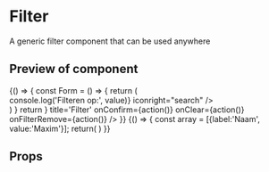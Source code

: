 

<Meta title="Filter" component={Filter} />

# Filter

A generic filter component that can be used anywhere

## Preview of component

<Preview>
	<Story name='No filters'>
		<Filter title='Filter' onConfirm={action()} onClear={action()} onFilterRemove={action()} />
	</Story>
	<Story name='Filters'>
		{() => {
			const Form = () => {
				return (
					<div className="row">
						<div className="col-xs-8">
							<TextField
								label="zoeken"
								id="zoeken"
								name="zoeken"
								className="textfield-class"
								placeholder={`Zoeken op`}
								onChange={(value) => console.log('Filteren op:', value)}
								iconright="search"
							/>
						</div>
					</div>
				)
			}
			return <Filter filters={<Form />} title='Filter' onConfirm={action()} onClear={action()} onFilterRemove={action()} />
		}}
	</Story>
	<Story name='Active filter'>
		{() => {
			const array = [{label:'Naam', value:'Maxim'}];
			return(
				<Filter title='Filter' onConfirm={action()} onClear={action()} activeFilters={array} onFilterRemove={action()} />
			)
		}}
	</Story>
</Preview>

## Props

<Props of={Filter} />
